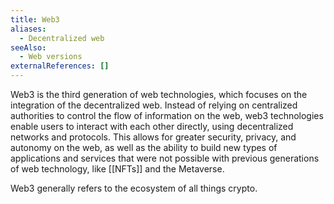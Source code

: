 ```yaml
---
title: Web3
aliases:
  - Decentralized web
seeAlso:
  - Web versions
externalReferences: []
---
```




Web3 is the third generation of web technologies, which focuses on the integration of the decentralized web. Instead of relying on centralized authorities to control the flow of information on the web, web3 technologies enable users to interact with each other directly, using decentralized networks and protocols. This allows for greater security, privacy, and autonomy on the web, as well as the ability to build new types of applications and services that were not possible with previous generations of web technology, like [[NFTs]] and the Metaverse.

Web3 generally refers to the ecosystem of all things crypto.

